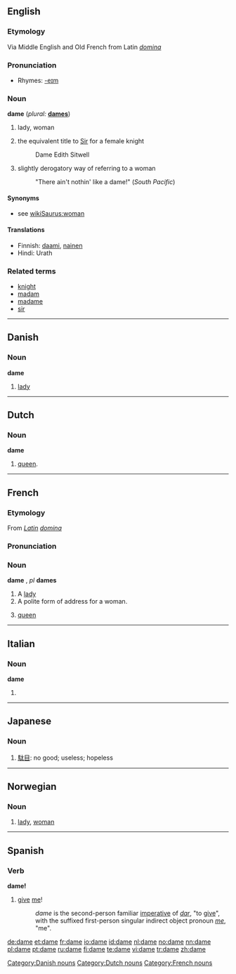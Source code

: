 {{See|Dame}}
==English==

===Etymology===
Via Middle English and Old French from Latin ''[[domina]]''

===Pronunciation===
*Rhymes: [[Rhymes:English:-eɪm|-eɪm]]

===Noun===
'''dame'''  (''plural:'' '''[[dames]]''')

# {{archaic}} lady, woman
# {{UK}} the equivalent title to [[Sir]] for a female knight
#:  Dame Edith Sitwell
# {{colloquial}} slightly derogatory way of referring to a woman
#: "There ain't nothin' like a dame!" (''South Pacific'')

====Synonyms====
* see [[wikiSaurus:woman]]

====Translations====
{{trans-top|lady, woman}}
*Finnish: [[daami]], [[nainen]]
*Hindi: Urath
{{trans-mid}}
{{trans-bottom}}

{{trans-top|the equivalent title to Sir for a female knight}}
{{trans-mid}}
{{trans-bottom}}

{{trans-top|slightly derogatory way of referring to a woman}}
{{trans-mid}}
{{trans-bottom}}

===Related terms===
*[[knight]]
*[[madam]]
*[[madame]]
*[[sir]]

----

==Danish==

===Noun===
'''dame'''

# [[lady]]

[[Category:Danish nouns]]

----

==Dutch==

===Noun===
'''dame'''

# {{chess|lang=nl}} [[queen]].


[[Category:Dutch nouns]]

----

==French==

===Etymology===
From ''[[Latin]]'' ''[[domina]]''

===Pronunciation===
{{IPA|[daːm]}}

===Noun===
'''dame''' {{f}}, ''pl'' '''dames'''

# A [[lady]]
# A polite form of address for a woman.
# {{chess|lang=fr}} [[queen]]

[[Category:French nouns]]

----

==Italian==

===Noun===
'''dame''' {{f}}

# {{plural of|[[dama]]|lang=Italian}}

----

==Japanese==
{{see|damena}}

===Noun===
{{ja-noun|r|hira=だめ}}

# [[駄目]]: no good; useless; hopeless

----

==Norwegian==

===Noun===
{{no-noun-c|dam}}

# [[lady]], [[woman]]

----

==Spanish==

===Verb===
'''dame!'''

#[[give]] [[me]]!
#: ''dame'' is the second-person familiar [[imperative]] of ''[[dar]]'', "to [[give]]", with the suffixed first-person singular indirect object pronoun ''[[me]]'', "me".

[[de:dame]]
[[et:dame]]
[[fr:dame]]
[[io:dame]]
[[id:dame]]
[[nl:dame]]
[[no:dame]]
[[nn:dame]]
[[pl:dame]]
[[pt:dame]]
[[ru:dame]]
[[fi:dame]]
[[te:dame]]
[[vi:dame]]
[[tr:dame]]
[[zh:dame]]
